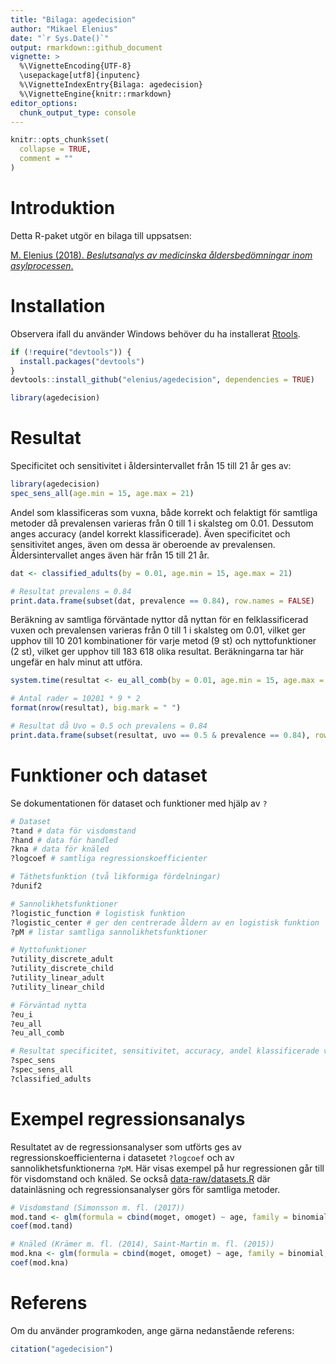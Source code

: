 ```yaml
---
title: "Bilaga: agedecision"
author: "Mikael Elenius"
date: "`r Sys.Date()`"
output: rmarkdown::github_document
vignette: >
  %\VignetteEncoding{UTF-8}
  \usepackage[utf8]{inputenc}
  %\VignetteIndexEntry{Bilaga: agedecision}
  %\VignetteEngine{knitr::rmarkdown}
editor_options: 
  chunk_output_type: console
---
```


```r
knitr::opts_chunk$set(
  collapse = TRUE,
  comment = ""
)
```

# Introduktion

Detta R-paket utgör en bilaga till uppsatsen:

[M. Elenius (2018). *Beslutsanalys av medicinska åldersbedömningar inom asylprocessen*.](http://www.diva-portal.org/)

# Installation

Observera ifall du använder Windows behöver du ha installerat [Rtools](https://cran.r-project.org/bin/windows/Rtools/).

```r
if (!require("devtools")) {
  install.packages("devtools")
}
devtools::install_github("elenius/agedecision", dependencies = TRUE)

library(agedecision)

```


# Resultat

Specificitet och sensitivitet i åldersintervallet från 15 till 21 år ges av:

```r
library(agedecision)
spec_sens_all(age.min = 15, age.max = 21)

```

Andel som klassificeras som vuxna, både korrekt och felaktigt för samtliga metoder då prevalensen varieras från 0 till 1 i skalsteg om 0.01. Dessutom anges accuracy (andel korrekt klassificerade). Även specificitet och sensitivitet anges, även om dessa är oberoende av prevalensen. Åldersintervallet anges även här från 15 till 21 år.

```r
dat <- classified_adults(by = 0.01, age.min = 15, age.max = 21)

# Resultat prevalens = 0.84
print.data.frame(subset(dat, prevalence == 0.84), row.names = FALSE)

```

Beräkning av samtliga förväntade nyttor då nyttan för en felklassificerad vuxen och prevalensen varieras från 0 till 1 i skalsteg om 0.01, vilket ger upphov till 10 201 kombinationer för varje metod (9 st) och nyttofunktioner (2 st), vilket ger upphov till 183 618 olika resultat. Beräkningarna tar här ungefär en halv minut att utföra.

```r
system.time(resultat <- eu_all_comb(by = 0.01, age.min = 15, age.max = 21))

# Antal rader = 10201 * 9 * 2
format(nrow(resultat), big.mark = " ")

# Resultat då Uvo = 0.5 och prevalens = 0.84
print.data.frame(subset(resultat, uvo == 0.5 & prevalence == 0.84), row.names = FALSE)

```

# Funktioner och dataset

Se dokumentationen för dataset och funktioner med hjälp av `?`

```r

# Dataset
?tand # data för visdomstand
?hand # data för handled
?kna # data för knäled
?logcoef # samtliga regressionskoefficienter

# Täthetsfunktion (två likformiga fördelningar)
?dunif2

# Sannolikhetsfunktioner
?logistic_function # logistisk funktion
?logistic_center # ger den centrerade åldern av en logistisk funktion
?pM # listar samtliga sannolikhetsfunktioner

# Nyttofunktioner
?utility_discrete_adult 
?utility_discrete_child
?utility_linear_adult
?utility_linear_child

# Förväntad nytta
?eu_i
?eu_all
?eu_all_comb

# Resultat specificitet, sensitivitet, accuracy, andel klassificerade vuxna
?spec_sens
?spec_sens_all
?classified_adults


```

# Exempel regressionsanalys

Resultatet av de regressionsanalyser som utförts ges av regressionskoefficienterna i datasetet `?logcoef` och av sannolikhetsfunktionerna `?pM`. Här visas exempel på hur regressionen går till för visdomstand och knäled. Se också [data-raw/datasets.R](https://github.com/elenius/agedecision/blob/master/data-raw/datasets.R) där datainläsning och regressionsanalyser görs för samtliga metoder.

```r
# Visdomstand (Simonsson m. fl. (2017))
mod.tand <- glm(formula = cbind(moget, omoget) ~ age, family = binomial, data = tand)
coef(mod.tand)

# Knäled (Krämer m. fl. (2014), Saint-Martin m. fl. (2015))
mod.kna <- glm(formula = cbind(moget, omoget) ~ age, family = binomial, data = kna)
coef(mod.kna)

```


# Referens

Om du använder programkoden, ange gärna nedanstående referens:

```r
citation("agedecision")

```




